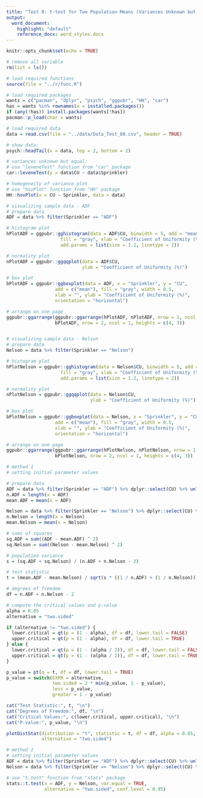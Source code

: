 ```yaml
---
title: "Test 8: t-test for Two Population Means (Variances Unknown but Equal))"
output:
  word_document:
    highlight: "default"
    reference_docx: word_styles.docx
---
```


```r
knitr::opts_chunk$set(echo = TRUE)
```

```r
# remove all variable
rm(list = ls())

# load required functions
source(file = "../r/func.R")

# load required packages
wants = c("pacman", "dplyr", "psych", "ggpubr", "HH", "car")
has = wants %in% rownames(x = installed.packages())
if (any(!has)) install.packages(wants[!has])
pacman::p_load(char = wants)

# load required data
data = read.csv(file = "../data/Data_Test_08.csv", header = TRUE)

# show data:
psych::headTail(x = data, top = 2, bottom = 2)
```

```r
# variances unknown but equal:
# use "leveneTest" function from "car" package
car::leveneTest(y = data$CU ~ data$Sprinkler)

# homogeneity of variance plot
# use "hovPlot" function from "HH" package
HH::hovPlot(x = CU ~ Sprinkler, data = data)
```

```r
# visualizing sample data - ADF
# prepare data
ADF = data %>% filter(Sprinkler == "ADF")

# histogram plot
hPlotADF = ggpubr::gghistogram(data = ADF$CU, binwidth = 5, add = "mean", 
                    fill = "gray", xlab = "Coefficient of Uniformity (%)",
                    add.params = list(size = 1.2, linetype = 2))

# normality plot
nPlotADF = ggpubr::ggqqplot(data = ADF$CU,
                            ylab = "Coefficient of Uniformity (%)")

# box plot
bPlotADF = ggpubr::ggboxplot(data = ADF, x = "Sprinkler", y = "CU", 
                  add = c("mean"), fill = "gray", width = 0.5, 
                  xlab = "", ylab = "Coefficient of Uniformity (%)",
                  orientation = "horizontal")

# arrange on one page
ggpubr::ggarrange(ggpubr::ggarrange(hPlotADF, nPlotADF, nrow = 1, ncol = 2),
                  bPlotADF, nrow = 2, ncol = 1, heights = c(4, 3))


# visualizing sample data - Nelson
# prepare data
Nelson = data %>% filter(Sprinkler == "Nelson")

# histogram plot
hPlotNelson = ggpubr::gghistogram(data = Nelson$CU, binwidth = 5, add = "mean", 
                    fill = "gray", xlab = "Coefficient of Uniformity (%)",
                    add.params = list(size = 1.2, linetype = 2))

# normality plot
nPlotNelson = ggpubr::ggqqplot(data = Nelson$CU,
                               ylab = "Coefficient of Uniformity (%)")

# box plot
bPlotNelson = ggpubr::ggboxplot(data = Nelson, x = "Sprinkler", y = "CU", 
                  add = c("mean"), fill = "gray", width = 0.5, 
                  xlab = "", ylab = "Coefficient of Uniformity (%)",
                  orientation = "horizontal")

# arrange on one page
ggpubr::ggarrange(ggpubr::ggarrange(hPlotNelson, nPlotNelson, nrow = 1, ncol = 2),
                  bPlotNelson, nrow = 2, ncol = 1, heights = c(4, 3))
```

```r
# method 1
# setting initial parameter values

# prepare data
ADF = data %>% filter(Sprinkler == "ADF") %>% dplyr::select(CU) %>% unlist()
n.ADF = length(x = ADF)
mean.ADF = mean(x = ADF)

Nelson = data %>% filter(Sprinkler == "Nelson") %>% dplyr::select(CU) %>% unlist()
n.Nelson = length(x = Nelson)
mean.Nelson = mean(x = Nelson)

# sums of squares
sq.ADF = sum((ADF - mean.ADF) ^ 2)
sq.Nelson = sum((Nelson - mean.Nelson) ^ 2)

# population variance
s = (sq.ADF + sq.Nelson) / (n.ADF + n.Nelson - 2)

# test statistic
t = (mean.ADF - mean.Nelson) / sqrt(s * ((1 / n.ADF) + (1 / n.Nelson)))

# degrees of freedom
df = n.ADF + n.Nelson - 2

# compute the critical values and p-value
alpha = 0.05
alternative = "two.sided"

if (alternative != "two.sided") {
  lower.critical = qt(p = (1 - alpha), df = df, lower.tail = FALSE)
  upper.critical = qt(p = (1 - alpha), df = df, lower.tail = TRUE)
} else {
  lower.critical = qt(p = (1 - (alpha / 2)), df = df, lower.tail = FALSE)
  upper.critical = qt(p = (1 - (alpha / 2)), df = df, lower.tail = TRUE)
}

p_value = pt(q = t, df = df, lower.tail = TRUE)
p_value = switch(EXPR = alternative,
                 two.sided = 2 * min(p_value, 1 - p_value),
                 less = p_value,
                 greater = 1 - p_value)

cat("Test Statistic:", t, "\n")
cat("Degrees of Freedom:", df, "\n")
cat("Critical Values:", c(lower.critical, upper.critical), "\n")
cat("P-value:", p_value, "\n")

plotDistStat(distribution = "t", statistic = t, df = df, alpha = 0.05,
             alternative = "two.sided")

# method 2
# setting initial parameter values
ADF = data %>% filter(Sprinkler == "ADF") %>% dplyr::select(CU) %>% unlist()
Nelson = data %>% filter(Sprinkler == "Nelson") %>% dplyr::select(CU) %>% unlist()

# use "t.test" function from "stats" package
stats::t.test(x = ADF, y = Nelson, var.equal = TRUE,
              alternative = "two.sided", conf.level = 0.95)
```